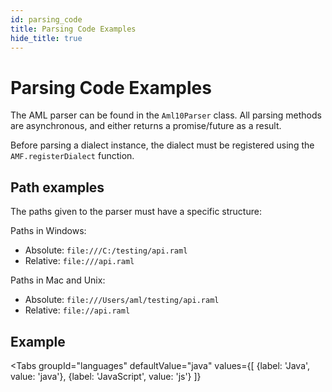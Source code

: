 ```yaml
---
id: parsing_code
title: Parsing Code Examples
hide_title: true
---
```


# Parsing Code Examples

The AML parser can be found in the `Aml10Parser` class. All parsing methods are asynchronous, and either returns a promise/future as a result.

Before parsing a dialect instance, the dialect must be registered using the `AMF.registerDialect` function.

## Path examples

The paths given to the parser must have a specific structure:

Paths in Windows:

-   Absolute: `file:///C:/testing/api.raml`
-   Relative: `file:///api.raml`

Paths in Mac and Unix:

-   Absolute: `file:///Users/aml/testing/api.raml`
-   Relative: `file://api.raml`

## Example


<!-- the code tabs should have exactly this indentation -->
<Tabs
    groupId="languages"
    defaultValue="java"
    values={[
        {label: 'Java', value: 'java'},
        {label: 'JavaScript', value: 'js'}
    ]}
>

<TabItem value="java">
    <CodeGetter
        language='java'
        codeUrl='examples/master/src/main/java/aml_org/examples/Parsing.java'
    />
</TabItem>
<TabItem value="js">
    <CodeGetter
        language='js'
        codeUrl='examples/master/src/main/js/Parsing.js'
    />
</TabItem>
</Tabs>

